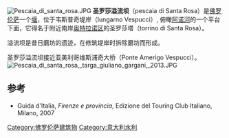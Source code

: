 {{Coord|43|46|16.36|N|11|14|40.13|E|display=title}}
[[Image:Pescaia_di_santa_rosa.JPG|thumb]]
'''圣罗莎溢流坝'''（pescaia di Santa Rosa）是[[佛罗伦萨|佛罗伦萨]]一个[[堰|堰]]，位于韦斯普奇堤岸（lungarno Vespucci）, 俯瞰[[阿诺河|阿诺河]]的一个平台下面，它得名于附近南岸[[奥特拉诺区|奥特拉诺区]]的圣罗莎塔（torrino di Santa Rosa）。

溢流坝是昔日磨坊的遗迹，在修筑堤岸时拆除磨坊而形成。

圣罗莎溢流坝接近亚美利哥维斯浦奇大桥（Ponte Amerigo Vespucci）。
[[File:Pescaia_di_santa_rosa,_targa_giuliano_gargani,_2013.JPG|right]]

==参考==
*Guida d'Italia, ''Firenze e provincia'', Edizione del Touring Club Italiano, Milano, 2007
[[Category:佛罗伦萨建筑物|Category:佛罗伦萨建筑物]]
[[Category:意大利水利|Category:意大利水利]]